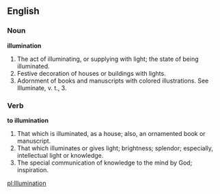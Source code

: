 ==English==

===Noun===

'''illumination'''

#The act of illuminating, or supplying with light; the state of being illuminated.
#Festive decoration of houses or buildings with lights.
#Adornment of books and manuscripts with colored illustrations. See Illuminate, v. t., 3.

===Verb===

'''to illumination'''

#That which is illuminated, as a house; also, an ornamented book or manuscript.
#That which illuminates or gives light; brightness; splendor; especially, intellectual light or knowledge.
#The special communication of knowledge to the mind by God; inspiration.

[[pl:Illumination]]